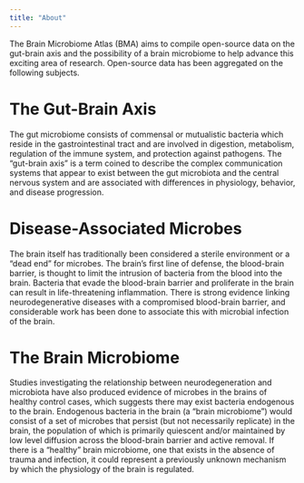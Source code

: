 ```yaml
---
title: "About"
---
```


The Brain Microbiome Atlas (BMA) aims to compile open-source data on the gut-brain axis and the possibility of a brain microbiome to help advance this exciting area of research. Open-source data has been aggregated on the following subjects.

# The Gut-Brain Axis

The gut microbiome consists of commensal or mutualistic bacteria which reside in the gastrointestinal tract and are involved in digestion, metabolism, regulation of the immune system, and protection against pathogens. The "gut-brain axis" is a term coined to describe the complex communication systems that appear to exist between the gut microbiota and the central nervous system and are associated with differences in physiology, behavior, and disease progression.

# Disease-Associated Microbes

The brain itself has traditionally been considered a sterile environment or a "dead end" for microbes. The brain's first line of defense, the blood-brain barrier, is thought to limit the intrusion of bacteria from the blood into the brain. Bacteria that evade the blood-brain barrier and proliferate in the brain can result in life-threatening inflammation. There is strong evidence linking neurodegenerative diseases with a compromised blood-brain barrier, and considerable work has been done to associate this with microbial infection of the brain.

# The Brain Microbiome

Studies investigating the relationship between neurodegeneration and microbiota have also produced evidence of microbes in the brains of healthy control cases, which suggests there may exist bacteria endogenous to the brain. Endogenous bacteria in the brain (a "brain microbiome") would consist of a set of microbes that persist (but not necessarily replicate) in the brain, the population of which is primarily quiescent and/or maintained by low level diffusion across the blood-brain barrier and active removal. If there is a "healthy" brain microbiome, one that exists in the absence of trauma and infection, it could represent a previously unknown mechanism by which the physiology of the brain is regulated.
